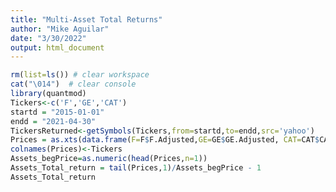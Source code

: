 ---
title: "Multi-Asset Total Returns"
author: "Mike Aguilar"
date: "3/30/2022"
output: html_document
---


<!-- ### Multi-Asset Total Returns -->
```{r}
rm(list=ls()) # clear workspace
cat("\014")  # clear console
library(quantmod)
Tickers<-c('F','GE','CAT')
startd = "2015-01-01"
endd = "2021-04-30"
TickersReturned<-getSymbols(Tickers,from=startd,to=endd,src='yahoo')
Prices = as.xts(data.frame(F=F$F.Adjusted,GE=GE$GE.Adjusted, CAT=CAT$CAT.Adjusted))
colnames(Prices)<-Tickers
Assets_begPrice=as.numeric(head(Prices,n=1))
Assets_Total_return = tail(Prices,1)/Assets_begPrice - 1
Assets_Total_return
```